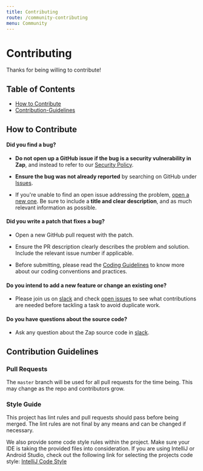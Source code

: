 ```yaml
---
title: Contributing
route: /community-contributing
menu: Community
---
```


# Contributing

Thanks for being willing to contribute!

## Table of Contents

- [How to Contribute](#How-to-Contribute)
- [Contribution-Guidelines](#Contribution-Guidelines)

## How to Contribute

#### **Did you find a bug?**

- **Do not open up a GitHub issue if the bug is a security vulnerability in Zap**, and instead to refer to our [Security Policy](../README.md#security).

- **Ensure the bug was not already reported** by searching on GitHub under [Issues][issues].

- If you're unable to find an open issue addressing the problem, [open a new one][issues]. Be sure to include a **title and clear description**, and as much relevant information as possible.

#### **Did you write a patch that fixes a bug?**

- Open a new GitHub pull request with the patch.

- Ensure the PR description clearly describes the problem and solution. Include the relevant issue number if applicable.

- Before submitting, please read the [Coding Guidelines](#coding-guidelines) to know more about our coding conventions and practices.

#### **Do you intend to add a new feature or change an existing one?**

- Please join us on [slack][slack] and check [open issues][issues] to see what contributions are needed before tackling a task to avoid duplicate work.

#### **Do you have questions about the source code?**

- Ask any question about the Zap source code in [slack][slack].

## Contribution Guidelines

### Pull Requests

The `master` branch will be used for all pull requests for the time being. This may change as the repo and contributors grow.

### Style Guide

This project has lint rules and pull requests should pass before being merged. The lint rules are not final by any means and can be changed if necessary.

We also provide some code style rules within the project. Make sure your IDE is taking the provided files into consideration.
If you are using IntelliJ or Android Studio, check out the following link for selecting the projects code style: [IntelliJ Code Style][codestyle]

[issues]: https://github.com/LN-Zap/zap-android/issues
[slack]: https://join.slack.com/t/zaphq/shared_invite/enQtMzgyNDA2NDI2Nzg0LTQwZWQ2ZWEzOWFhMjRiNWZkZWMwYTA4MzA5NzhjMDNhNTM5YzliNDA4MmZkZWZkZTFmODM4ODJkYzU3YmI3ZmI
[codestyle]: https://www.jetbrains.com/help/idea/configuring-code-style.html

